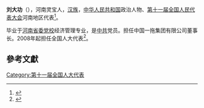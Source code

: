 {{expand|time=2014-07-05T08:00:48+00:00}}
'''刘大功'''（{{bd|1954年||}}），河南灵宝人，[[汉族|汉族]]，[[中华人民共和国|中华人民共和国]]政治人物、[[第十一届全国人民代表大会|第十一届全国人民代表大会]]河南地区代表<ref>{{cite web|author=新华网|title=第十一届全国人大代表|url=http://news.xinhuanet.com/ziliao/2008-03/03/content_7708230.htm?node=36628|publisher=新华网|accessdate=2014-01-07|archive-date=2014-01-10|archive-url=https://web.archive.org/web/20140110211415/http://news.xinhuanet.com/ziliao/2008-03/03/content_7708230.htm?node=36628|dead-url=no}}</ref>。

毕业于[[河南省委党校|河南省委党校]]经济管理专业，是[[中共|中共]]党员。担任中国一拖集团有限公司董事长。2008年起担任全国人大代表<ref>{{cite news|title=全国人大代表信息-刘大功|url=http://210.82.31.1:8084/delegate/viewDelegate.action?dbid=111418|accessdate=2013-04-05|newspaper=全国人大网|archive-url=https://web.archive.org/web/20140502033154/http://www.npc.gov.cn/delegate/viewDelegate.action?dbid=111418|archive-date=2014-05-02|dead-url=yes}}</ref>。

==參考文獻==
{{reflist}}
[[Category:第十一届全国人大代表|Category:第十一届全国人大代表]]